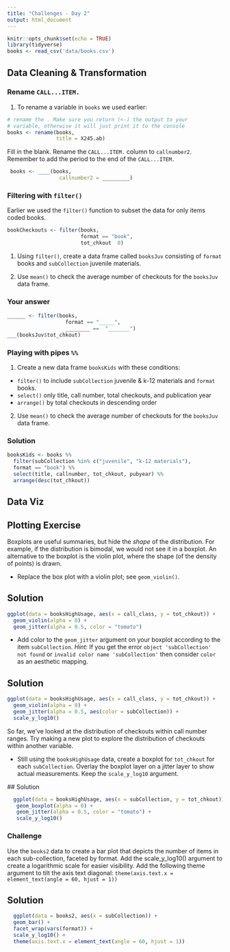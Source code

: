 ```yaml
---
title: "Challenges - Day 2"
output: html_document
---
```


```r
knitr::opts_chunk$set(echo = TRUE)
library(tidyverse)
books <- read_csv('data/books.csv')
```

## Data Cleaning & Transformation

### Rename `CALL...ITEM.`

1. To rename a variable in `books` we used earlier: 

```r
# rename the . Make sure you return (<-) the output to your 
# variable, otherwise it will just print it to the console
books <- rename(books,
                title = X245.ab)
```

Fill in the blank. Rename the `CALL...ITEM.` column to `callnumber2`. Remember to add the period to the end of the `CALL...ITEM.`

```r
 books <- ____(books,
                 callnumber2 = _________)
```

### Filtering with `filter()`

Earlier we used the `filter()` function to subset the data for only items coded books. 

```r
bookCheckouts <- filter(books,
                        format == "book",
                        tot_chkout  0)
```


1. Using `filter()`, create a data frame called `booksJuv` consisting of `format` books and `subCollection` juvenile materials. 

2. Use `mean()` to check the average number of checkouts for the `booksJuv` data frame.

### Your answer 
```r
______ <- filter(books,
                   format == "_____",
                   ________ ==  "_______")
___(booksJuv$tot_chkout)
```


### Playing with pipes `%%`

1. Create a new data frame `booksKids` with these conditions:
* `filter()` to include `subCollection` juvenile & k-12 materials and `format` books. 
* `select()` only title, call number, total checkouts, and publication year
* `arrange()` by total checkouts in descending order
2. Use `mean()` to check the average number of checkouts for the `booksJuv` data frame.

### Solution
```r
booksKids <- books %%
  filter(subCollection %in% c("juvenile", "k-12 materials"),
  format == "book") %%
  select(title, callnumber, tot_chkout, pubyear) %%
  arrange(desc(tot_chkout))
```


## Data Viz 

## Plotting Exercise

Boxplots are useful summaries, but hide the *shape* of the distribution. For
example, if the distribution is bimodal, we would not see it in a
boxplot. An alternative to the boxplot is the violin plot, where the shape
(of the density of points) is drawn.

- Replace the box plot with a violin plot; see `geom_violin()`.

## Solution

```r
ggplot(data = booksHighUsage, aes(x = call_class, y = tot_chkout)) +
  geom_violin(alpha = 0) +
  geom_jitter(alpha = 0.5, color = "tomato")
```

- Add color to the `geom_jitter` argument on your boxplot according to the item `subCollection`. *Hint:* If you get the error `object 'subCollection' not found` or `invalid color name 'subCollection'` then consider `color` as an aesthetic mapping.

## Solution
```r
ggplot(data = booksHighUsage, aes(x = call_class, y = tot_chkout)) +
  geom_violin(alpha = 0) +
  geom_jitter(alpha = 0.5, aes(color = subCollection)) +
  scale_y_log10()
```

 So far, we've looked at the distribution of checkouts within call number ranges. Try
 making a new plot to explore the distribution of checkouts within another variable.

 - Still using the `booksHighUsage` data, create a boxplot for `tot_chkout` for each `subCollection`. Overlay the boxplot layer on a jitter layer to show actual measurements. Keep the `scale_y_log10` argument.

  ## Solution
```r
  ggplot(data = booksHighUsage, aes(x = subCollection, y = tot_chkout)) +
   geom_boxplot(alpha = 0) +
   geom_jitter(alpha = 0.5, color = "tomato") +
   scale_y_log10()
```


### Challenge

 Use the `books2` data to create a bar plot that depicts the number of items in
each sub-collection, faceted by format.
 Add the scale_y_log10() argument to
create a logarithmic scale for easier visibility.
 Add the following theme
argument to tilt the axis text diagonal: `theme(axis.text.x = element_text(angle
= 60, hjust = 1))`

## Solution
```r
  ggplot(data = books2, aes(x = subCollection)) +
  geom_bar() +
  facet_wrap(vars(format)) +
  scale_y_log10() +
  theme(axis.text.x = element_text(angle = 60, hjust = 1))
```


